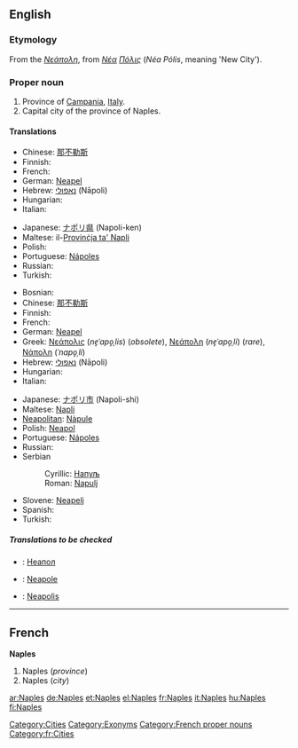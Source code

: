 {{wikipedia}}
==English==

===Etymology===
From the {{AGr.}} ''[[Νεάπολη]]'', from ''[[Νέα]] [[Πόλις]]'' (''Néa Pólis'', meaning 'New City').

===Proper noun===
{{en-proper noun}}

# Province of [[Campania]], [[Italy]].
# Capital city of the province of Naples.

====Translations====
{{trans-top|province}}
* Chinese: [[那不勒斯]]
* Finnish: {{t+|fi|Napoli}}
* French: {{t+|fr|Naples}}
* German: [[Neapel]] {{n}}
* Hebrew: [[נאפולי]] (Nāpoli) {{f}}
* Hungarian: {{t|hu|Nápoly}}
* Italian: {{t+|it|Napoli}}
{{trans-mid}}
* Japanese: [[ナポリ県]] (Napoli-ken)
* Maltese: il-[[Provinċja ta' Napli]]
* Polish: {{t+|pl|Neapol|m}}
* Portuguese: [[Nápoles]]
* Russian: {{t-|ru|Неаполь|m|sc=Cyrl}}
* Turkish: {{t-|tr|Napoli}}
{{trans-bottom}}

{{trans-top|city}}
* Bosnian: {{t-|bs|Napulj|m}}
* Chinese: [[那不勒斯]]
* Finnish: {{t+|fi|Napoli}}
* French: {{t+|fr|Naples}}
* German: [[Neapel]] {{n}}
* Greek: [[Νεάπολις]] (''ne̞ˈapo̞ˌlis'') {{f}} (''obsolete''), [[Νεάπολη]] (''ne̞ˈapo̞ˌli'') {{f}} (''rare''), [[Νάπολη]] (''ˈnapo̞ˌli'') {{f}}
* Hebrew: [[נאפולי]] (Nāpoli) {{f}}
* Hungarian: {{t|hu|Nápoly}}
* Italian: {{t+|it|Napoli|f}}
{{trans-mid}}
* Japanese: [[ナポリ市]] (Napoli-shi)
* Maltese: [[Napli]]
* [[Neapolitan]]: [[Nàpule]]
* Polish: [[Neapol]] {{m}}
* Portuguese: [[Nápoles]]
* Russian: {{t-|ru|Неаполь|m|sc=Cyrl}}
* Serbian
*: Cyrillic: [[Напуљ#Serbian|Напуљ]] {{m}}
*: Roman: [[Napulj#Serbian|Napulj]] {{m}}
* Slovene: [[Neapelj]] {{m}}
* Spanish: {{t+|es|Nápoles}}
* Turkish: {{t-|tr|Napoli}}
{{trans-bottom}}

=====Translations to be checked=====
{{checktrans-top}}
*{{ttbc|Bulgarian}}: [[Неапол]]
*{{ttbc|Interlingua}}: [[Neapole]]
{{checktrans-mid}}
*{{ttbc|Latin}}: [[Neapolis]]
{{checktrans-bottom}}

[[Category:Cities]]
[[Category:Exonyms]]

----

==French==
'''Naples'''

# Naples (''province'')
# Naples (''city'')

[[Category:French proper nouns]]
[[Category:fr:Cities]]

[[ar:Naples]]
[[de:Naples]]
[[et:Naples]]
[[el:Naples]]
[[fr:Naples]]
[[it:Naples]]
[[hu:Naples]]
[[fi:Naples]]